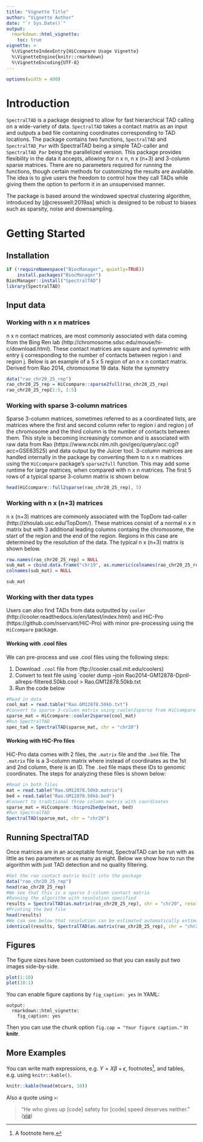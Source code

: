 ```yaml
---
title: "Vignette Title"
author: "Vignette Author"
date: "`r Sys.Date()`"
output: 
  rmarkdown::html_vignette:
    toc: true
vignette: >
  %\VignetteIndexEntry{HiCcompare Usage Vignette}
  %\VignetteEngine{knitr::rmarkdown}
  %\VignetteEncoding{UTF-8}
---
```


```r
options(width = 400)
```

# Introduction

`SpectralTAD` is a package designed to allow for fast hierarchical TAD calling on a wide-variety of data. `SpectralTAD` takes a contact matrix as an input and outputs a bed file containing coordinates corresponding to TAD locations. The package contains two functions, `SpectralTAD` and `SpectralTAD_Par` with SpectralTAD being a simple TAD-caller and `SpectralTAD_Par` being the parallelized version. This package provides flexibility in the data it accepts, allowing for n x n, n x (n+3) and 3-column sparse matrices. There are no parameters required for running the functions, though certain methods for customizing the results are available. The idea is to give users the freedom to control how they call TADs while giving them the option to perform it in an unsupervised manner.

The package is based around the windowed spectral clustering algorithm, introduced by [@cresswell:2019aa] which is designed to be robust to biases such as sparsity, noise and downsampling. 

# Getting Started

## Installation

```r
if (!requireNamespace("BiocManager", quietly=TRUE))
    install.packages("BiocManager")
BiocManager::install("SpectralTAD")
library(SpectralTAD)
```

## Input data

### Working with n x n matrices

n x n contact matrices, are most commonly associated with data coming from the Bing Ren lab (http://chromosome.sdsc.edu/mouse/hi-c/download.html). These contact matrices are square and symmetric with entry ij corresponding to the number of contacts between region i and region j. Below is an example of a 5 x 5 region of an n x n contact matrix. Derived from Rao 2014, chromosome 19 data. Note the symmetry

```r
data("rao_chr20_25_rep")
rao_chr20_25_rep = HiCcompare::sparse2full(rao_chr20_25_rep)
rao_chr20_25_rep[1:5, 1:5]
```

### Working with sparse 3-column matrices

Sparse 3-column matrices, sometimes referred to as a coordinated lists, are matrices where the first and second column refer to region i and region j of the chromosome and the third column is the number of contacts between them. This style is becoming increasingly common and is associated with raw data from Rao (https://www.ncbi.nlm.nih.gov/geo/query/acc.cgi?acc=GSE63525) and data output by the Juicer tool. 3-column matrices are handled internally in the package by converting them to n x n matrices using the `HiCcompare` package's `sparse2full` function. This may add some runtime for large matrices, when compared with n x n matrices. The first 5 rows of a typical sparse 3-column matrix is shown below.

```r
head(HiCcompare::full2sparse(rao_chr20_25_rep), 5)
```

### Working with n x (n+3) matrices

n x (n+3) matrices are commonly associated with the TopDom tad-caller (http://zhoulab.usc.edu/TopDom/). These matrices consist of a normal n x n matrix but with 3 additional leading columns containg the chromosome, the start of the region and the end of the region. Regions in this case are determined by the resolution of the data. The typical n x (n+3) matrix is shown below.

```r
row.names(rao_chr20_25_rep) = NULL
sub_mat = cbind.data.frame("chr19", as.numeric(colnames(rao_chr20_25_rep)), as.numeric(colnames(rao_chr20_25_rep))+25000, rao_chr20_25_rep)[1:10, 1:10]
colnames(sub_mat) = NULL

sub_mat
```

### Working with ther data types

Users can also find TADs from data outputted by `cooler` (http://cooler.readthedocs.io/en/latest/index.html) and HiC-Pro (https://github.com/nservant/HiC-Pro) with minor pre-processing using the `HiCcompare` package. 

#### Working with .cool files

We can pre-process and use .cool files using the following steps:

1. Download `.cool` file from (ftp://cooler.csail.mit.edu/coolers)
2. Convert to text file using `cooler dump --join Rao2014-GM12878-DpnII-allreps-filtered.50kb.cool > Rao.GM12878.50kb.txt
3. Run the code below

```r
#Read in data
cool_mat = read.table("Rao.GM12878.50kb.txt")
#Convert to sparse 3-column matrix using cooler2sparse from HiCcompare
sparse_mat = HiCcompare::cooler2sparse(cool_mat)
#Run SpectralTAD
spec_tad = SpectralTAD(sparse_mat, chr = "chr20")

```

#### Working with HiC-Pro files

HiC-Pro data comes with 2 files, the `.matrix` file and the `.bed` file. The `.matrix` file is a 3-column matrix where instead of coordinates as the 1st and 2nd column, there is an ID. The `.bed` file maps these IDs to genomic coordinates. The steps for analyzing these files is shown below:

```r
#Read in both files
mat = read.table("Rao.GM12878.50kb.matrix")
bed = read.table("Rao.GM12878.50kb.bed")
#Convert to traditional three column matrix with coordinates
sparse_mat = HiCcompare::hicpro2bedpe(mat, bed)
#Run SpectralTAD
SpectralTAD(sparse_mat, chr = "chr20")

```

## Running SpectralTAD

Once matrices are in an acceptable format, SpectralTAD can be run with as little as two parameters or as many as eight. Below we show how to run the algorithm with just TAD detection and no quality filtering.

```r
#Get the rao contact matrix built into the package
data("rao_chr20_25_rep")
head(rao_chr20_25_rep)
#We see that this is a sparse 3-column contact matrix
#Running the algorithm with resolution specified
results = SpectralTAD(as.matrix(rao_chr20_25_rep), chr = "chr20", resolution = 25000, qual_filter = FALSE, z_clust = FALSE)
#Printing the bed file
head(results)
#We can see below that resolution can be estimated automatically estimated if necessary
identical(results, SpectralTAD(as.matrix(rao_chr20_25_rep), chr = "chr20", qual_filter = FALSE, z_clust = FALSE))


```




## Figures

The figure sizes have been customised so that you can easily put two images side-by-side. 

```r
plot(1:10)
plot(10:1)
```

You can enable figure captions by `fig_caption: yes` in YAML:

    output:
      rmarkdown::html_vignette:
        fig_caption: yes

Then you can use the chunk option `fig.cap = "Your figure caption."` in **knitr**.

## More Examples

You can write math expressions, e.g. $Y = X\beta + \epsilon$, footnotes^[A footnote here.], and tables, e.g. using `knitr::kable()`.

```r
knitr::kable(head(mtcars, 10))
```

Also a quote using `>`:

> "He who gives up [code] safety for [code] speed deserves neither."
([via](https://twitter.com/hadleywickham/status/504368538874703872))
